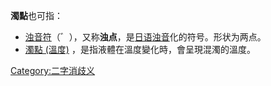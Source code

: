 '''濁點'''也可指：
* [[浊音符|浊音符]]（゛），又称'''浊点'''，是[[日语|日语]][[浊音|浊音]]化的符号。形状为两点。
* [[濁點_(溫度)|濁點 (溫度)]] ，是指液體在溫度變化時，會呈現混濁的溫度。
{{disambig}}

[[Category:二字消歧义|Category:二字消歧义]]